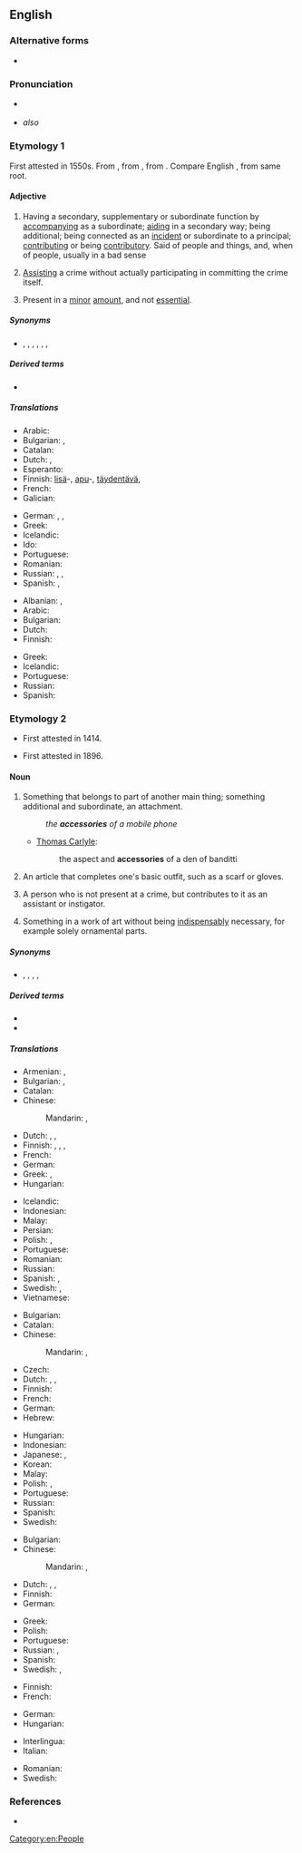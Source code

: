 ==English==

===Alternative forms===
* {{sense|noun}} {{l|en|accessary}}

===Pronunciation===
* {{a|GenAm|RP}} {{IPA|/əkˈsɛsəɹi/|/ækˈsɛsəɹi/|lang=en}}
* {{a|RP}} ''also'' {{IPA|/əkˈsɛsɹi/|/ækˈsɛsɹi/|lang=en}}

===Etymology 1===
First attested in 1550s. From {{etyl|enm|en}} {{m|enm|accessorie}} {{etyl|ML.|en}} {{m|la|accessōrius}}, from {{etyl|la|en}} {{m|la|accessor||helper, subordinate}}, from {{etyl|la|en}} {{m|la|accessus}}. Compare English {{m|en|access}}, from same root.

====Adjective====
{{en-adj}}

# Having a secondary, supplementary or subordinate function by [[accompanying]] as a subordinate; [[aiding]] in a secondary way; being additional; being connected as an [[incident]] or subordinate to a principal; [[contributing]] or being [[contributory]]. Said of people and things, and, when of people, usually in a bad sense
#: {{ux|en|She was '''accessory''' to the riot.}}
#: {{ux|en|'''accessory''' sounds in music}}
# {{lb|en|legal}} [[assist|Assisting]] a crime without actually participating in committing the crime itself.
# Present in a [[minor]] [[amount]], and not [[essential]].

=====Synonyms=====
* {{sense|having a secondary function}} {{l|en|accompanying}}, {{l|en|contributory}}, {{l|en|auxiliary}}, {{l|en|subsidiary}}, {{l|en|subservient}}, {{l|en|additional}}, {{l|en|acceding}}

=====Derived terms=====
* {{l|en|accessory breathing}}

=====Translations=====
{{trans-top|having a supplementary function}}
* Arabic: {{t|ar|كمالي}}
* Bulgarian: {{t+|bg|спомагателен}}, {{t+|bg|допълнителен}}
* Catalan: {{t|ca|accessori}}
* Dutch: {{t|nl|meegeleverd}}, {{t+|nl|toegevoegd}}
* Esperanto: {{t|eo|akcesora}}
* Finnish: [[lisä]]-, [[apu]]-, [[täydentää|täydentävä]], {{t+|fi|ylimääräinen}}
* French: {{t+|fr|accessoire}}
* Galician: {{t+|gl|accesorio|m}}
{{trans-mid}}
* German: {{t+|de|nebensächlich}}, {{t+|de|zusätzlich}}, {{t+|de|begleitend}}
* Greek: {{t+|el|εξάρτημα|n}}
* Icelandic: {{t|is|fylgihlutur|m}}
* Ido: {{t+|io|acesora}}
* Portuguese: {{t+|pt|acessório}}
* Romanian: {{t+|ro|accesoriu}}
* Russian: {{t+|ru|вспомога́тельный}}, {{t+|ru|доба́вочный}}, {{t+|ru|дополни́тельный}}
* Spanish: {{t+|es|accesorio}}, {{t+|es|auxiliar}}
{{trans-bottom}}

{{trans-top|assisting a crime}}
* Albanian: {{t+|sq|bashkëfajtor|m}}, {{t|sq|bashkëfajtore|f}}
* Arabic: {{t+|ar|مساعد}}
* Bulgarian: {{t|bg|съучастнически}}
* Dutch: {{t+|nl|medeplichtig}}
* Finnish: {{t+|fi|avustava}}
{{trans-mid}}
* Greek: {{t+|el|συνεργός|m|f}}
* Icelandic: {{t|is|vitorðsmaður|m}}
* Portuguese: {{t+|pt|cúmplice}}
* Russian: {{t+|ru|соуча́ствующий}}
* Spanish: {{t|es|cómplice}}
{{trans-bottom}}

===Etymology 2===
* {{sense|legal}} First attested in 1414.
* {{sense|fashion}} First attested in 1896.

====Noun====
{{en-noun|accessories}}

# Something that belongs to part of another main thing; something additional and subordinate, an attachment.
#: ''the '''accessories''' of a mobile phone''
#* {{rfdate}} [[w:Thomas Carlyle|Thomas Carlyle]]:
#*: the aspect and '''accessories''' of a den of banditti
# {{lb|en|fashion}} An article that completes one's basic outfit, such as a scarf or gloves.
# {{lb|en|legal}} A person who is not present at a crime, but contributes to it as an assistant or instigator.
# {{lb|en|art}} Something in a work of art without being [[indispensably]] necessary, for example solely ornamental parts.

=====Synonyms=====
* {{sense|one who assists in or instigates an offense}} {{l|en|abettor}}, {{l|en|accomplice}}, {{l|en|ally}}, {{l|en|coadjutor}}, {{l|en|accessary}}

=====Derived terms=====
* {{l|en|accessory before the fact}}
* {{l|en|accessory after the fact}}

=====Translations=====
{{trans-top|that which belongs to something else deemed the principal, attachment}}
* Armenian: {{t+|hy|պիտույք}}, {{t+|hy|պարագա}}
* Bulgarian: {{t+|bg|допълне́ние|n}}, {{t+|bg|принадле́жност|f}}
* Catalan: {{t|ca|accessori|m}}
* Chinese:
*: Mandarin: {{t+|cmn|附屬品}}, {{t+|cmn|附属品|tr=fùshǔpǐn}}
* Dutch: {{t+|nl|accessoire|n}}, {{t+|nl|aanhangsel|n}}, {{t+|nl|toebehoren|n}}
* Finnish: {{t+|fi|lisävaruste}}, {{t+|fi|varuste}}, {{t+|fi|tarvike}}, {{t|fi|oheistarvike}}
* French: {{t+|fr|accessoire|m}}
* German: {{t+|de|Zubehör|n}}
* Greek: {{t|el|παρελκόμενο|n}}, {{t+|el|συμπλήρωμα|n}}
* Hungarian: {{t+|hu|tartozék}}
{{trans-mid}}
* Icelandic: {{t|is|fylgihlutir}}
* Indonesian: {{t+|id|aksesori}}
* Malay: {{t|ms|aksesori}}
* Persian: {{t|fa|آکسسوار|tr=âksesuâr|sc=fa-Arab}}
* Polish: {{t+|pl|akcesorium|n}}, {{t|pl|akcesoria|p}}
* Portuguese: {{t+|pt|acessório|m}}
* Romanian: {{t+|ro|accesoriu|n}}
* Russian: {{t+|ru|принадле́жность|f}}
* Spanish: {{t+|es|accesorio|m}}, {{t+|es|complemento|m}}
* Swedish: {{t+|sv|tillbehör|n}}, {{t+|sv|accessoar|c}}
* Vietnamese: {{t|vi|phụ kiện đính kèm}}
{{trans-bottom}}

{{trans-top|clothing accessory}}
* Bulgarian: {{t+|bg|аксесоа́р|m}}
* Catalan: {{t|ca|accessori|m}}
* Chinese:
*: Mandarin: {{t+|cmn|服飾品}}, {{t+|cmn|服饰品|tr=fúshìpǐn}}
* Czech: {{t|cs|doplněk|m}}
* Dutch: {{t+|nl|accessoire|n}}, {{t+|nl|aanhangsel|n}}, {{t+|nl|toebehoren|n}}
* Finnish: {{t+|fi|asuste}}
* French: {{t+|fr|accessoire|m}}
* German: {{t+|de|Accessoire|n}}
* Hebrew: {{t|he|אקססורי|m|tr=aksésori|sc=Hebr}}
{{trans-mid}}
* Hungarian: {{t+|hu|kiegészítő}}
* Indonesian: {{t+|id|aksesori}}
* Japanese: {{t+|ja|アクセサリー|tr=akusesarii}}, {{t|ja|持ち物|tr=もちもの, mochimono}}
* Korean: {{t+|ko|액세서리}}
* Malay: {{t|ms|aksesori}}
* Polish: {{t+|pl|dodatek|m-in}}, {{t|pl|dodatki|p}}
* Portuguese: {{t+|pt|acessório|m}}
* Russian: {{t+|ru|аксессуа́р|m}}
* Spanish: {{t|es|accesorio|m}}
* Swedish: {{t+|sv|accessoar|c}}
{{trans-bottom}}

{{trans-top|contributor to an offense}}
* Bulgarian: {{t+|bg|съуча́стник|m}}
* Chinese:
*: Mandarin: {{t+|cmn|幫兇}}, {{t+|cmn|帮凶|tr=bāngxiōng}}
* Dutch: {{t+|nl|medeplichtige|m|f}}, {{t+|nl|handlanger|m}}, {{t|nl|handlangster|f}}
* Finnish: {{t|fi|avunantaja}}
* German: {{t+|de|Beihilfe|f}}
{{trans-mid}}
* Greek: {{t+|el|συνεργός|m|f}}
* Polish: {{t|pl|współsprawca|m-pr}}
* Portuguese: {{t+|pt|cúmplice|m|f}}
* Russian: {{t+|ru|соуча́стник|m}}, {{t+|ru|соуча́стница|f}}
* Spanish: {{t|es|cómplice|m|f}}
* Swedish: {{t+|sv|medbrottsling|c}}, {{t+|sv|medhjälpare|c}}
{{trans-bottom}}

{{trans-top|unessential part in a work of art}}
* Finnish: {{t+|fi|koriste}}
* French: {{t+|fr|accessoire|m}}
{{trans-mid}}
* German: {{t+|de|Accessoire|n}}
* Hungarian: {{t+|hu|bűntárs}}
{{trans-bottom}}

{{checktrans-top}}
* Interlingua: {{t-check|ia|accessorio}}
* Italian: {{t-check|it|accessorio|m}}
{{trans-mid}}
* Romanian: {{t-check|ro|accesoriu|n}}
* Swedish: {{t-check|sv|tillbehör}}
{{trans-bottom}}

===References===
* {{R:Webster 1913}}
<references/>

[[Category:en:People]]